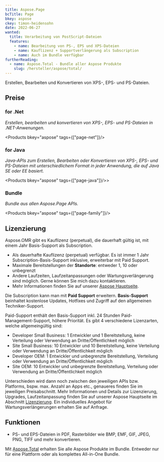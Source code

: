 ```yaml
---
title: Aspose.Page
bcTitle: Page
bkey: aspose
ckey: timon-heidensohn
date: 2022-06-27
wanted:
  title: Verarbeitung von PostScript-Dateien
  features:
    - name: Bearbeitung von PS-, EPS und XPS-Dateien
    - name: Kauflizenz + Supportverlängerung als Subscription
    - name: Auch im Bundle verfügbar
furtherReading:
  - name: Aspose.Total - Bundle aller Aspose Produkte
    slug: /hersteller/aspose/total/
---
```




<Intro>

Erstellen, Bearbeiten und Konvertieren von XPS-, EPS- und PS-Dateien.

</Intro>

<TOC />




## Preise


### for .Net

_Erstellen, bearbeiten und konvertieren von XPS-, EPS- und PS-Dateien in .NET-Anwenungen._

<Products bkey="aspose" tags={["page-net"]}/>


### for Java

_Java-APIs zum Erstellen, Bearbeiten oder Konvertieren von XPS-, EPS- und PS-Dateien mit unterschiedlichem Format in jeder Anwendung, die auf Java SE oder EE basiert._

<Products bkey="aspose" tags={["page-java"]}/>>


### Bundle

_Bundle aus allen Aspose.Page APIs._

<Products bkey="aspose" tags={["page-family"]}/>


## Lizenzierung

<ArrowList>

Aspose.OMR gibt es Kauflizenz (perpetual), die dauerhaft gültig ist, mit einem Jahr Basis-Support als Subscription.

- Als dauerhafte Kauflizenz (perpetual) verfügbar. Es ist immer 1 Jahr Subscription-Basis-Support inklusive, erweiterbar mit Paid Support.
- Maximale Bereitstellungen der **Standorte**: entweder 1, 10 oder unbegrenzt
- Andere Laufzeiten, Laufzeitanpassungen oder Wartungsverlängerung sind möglich. Gerne können Sie mich dazu kontaktieren.
- Mehr Informationen finden Sie auf unserer [Aspose Hauptseite](/hersteller/aspose/#lizenzierung).

Die Subscription kann man mit **Paid Support** erweitern.
**Basis-Support** beinhaltet kostenlose Updates, Hotfixes und Zugriff auf den allgemeinen Techniker-Support.

Paid-Support enthält den Basis-Support inkl. 24 Stunden Paid-Management-Support, höhere Priorität. Es gibt 4 verschiedene Lizenzarten, welche allgemeingültig sind:

- Developer Small Business: 1 Entwickler und 1 Bereitstellung, keine Verteilung oder Verwendung an Dritte/Öffentlichkeit möglich
- Site Small Business: 10 Entwickler und 10 Bereitstellung, keine Verteilung oder Verwendung an Dritte/Öffentlichkeit möglich
- Developer OEM: 1 Entwickler und unbegrenzte Bereitstellung, Verteilung oder Verwendung an Dritte/Öffentlichkeit möglich
- Site OEM: 10 Entwickler und unbegrenzte Bereitstellung, Verteilung oder Verwendung an Dritte/Öffentlichkeit möglich

Unterschieden wird dann noch zwischen den jeweiligen APIs bzw. Platforms, bspw. max. Anzahl an Apps etc., genaueres finden Sie im jeweiligen Preisabschnitt. Mehr Informationen und Details zur Lizenzierung, Upgrades, Laufzeitanpassung finden Sie auf unserer Aspose Hauptseite im Abschnitt [Lizenzierung](/hersteller/aspose/#lizenzierung). Ein individuelles Angebot für Wartungsverlängerungen erhalten Sie auf Anfrage.



## Funktionen

- PS- und EPS-Dateien in PDF, Rasterbilder wie BMP, EMF, GIF, JPEG, PNG, TIFF und mehr konvertieren.

</ArrowList>

<Info>

Mit [Aspose.Total](/hersteller/aspose/total/) erhalten Sie alle Aspose Produkte im Bundle. Entweder nur für eine Plattform oder als komplettes All-in-One Bundle.

</Info>
